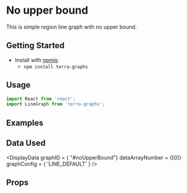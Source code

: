 
# No upper bound

This is simple region line graph with no upper bound.

## Getting Started

- Install with [npmjs](https://www.npmjs.com):
  - `npm install terra-graphs`

## Usage

```jsx
import React from 'react';
import LineGraph from 'terra-graphs';
```
## Examples
<LineGraph />

## Data Used
<DisplayData graphID = { "#noUpperBound"} dataArrayNumber = {[0]} graphConfig = { 'LINE_DEFAULT' } />

## Props
<PropsTable />